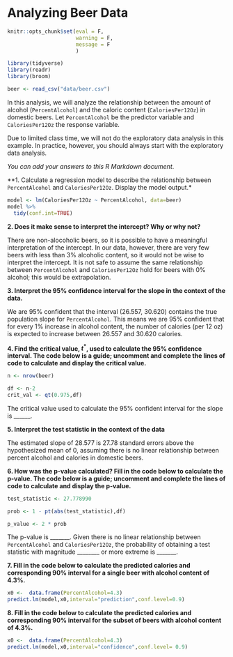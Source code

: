 # Analyzing Beer Data

```r
knitr::opts_chunk$set(eval = F, 
                      warning = F,
                      message = F
                      )
```

```r
library(tidyverse)
library(readr)
library(broom)
```

```r
beer <- read_csv("data/beer.csv")
```

In this analysis, we will analyze the relationship between the amount of alcohol (`PercentAlcohol`) and the caloric content (`CaloriesPer12Oz`) in domestic beers. Let `PercentAlcohol` be the predictor variable and `CaloriesPer12Oz` the response variable. 

Due to limited class time, we will not do the exploratory data analysis in this example. In practice, however, you should always start with the exploratory data analysis.

*You can add your answers to this R Markdown document*.

**1. Calculate a regression model to describe the relationship between `PercentAlcohol` and `CaloriesPer12Oz`. Display the model output.*

```r
model <- lm(CaloriesPer12Oz ~ PercentAlcohol, data=beer)
model %>% 
  tidy(conf.int=TRUE)
```

**2. Does it make sense to interpret the intercept? Why or why not?**

There are non-alocoholic beers, so it is possible to have a meaningful interpretation of the intercept. In our data, however, there are very few beers with less than 3% alcoholic content, so it would not be wise to interpret the intercept. It is not safe to assume the same relationship between `PercentAlcohol` and `CaloriesPer12Oz` hold for beers with 0% alcohol; this would be extrapolation. 

**3. Interpret the 95% confidence interval for the slope in the context of the data.**

We are 95% confident that the interval (26.557, 30.620) contains the true population slope for `PercentAlcohol`. This means we are 95% confident that for every 1% increase in alcohol content, the number of calories (per 12 oz) is expected to increase between 26.557 and 30.620 calories. 

**4. Find the critical value, $t^*$, used to calculate the 95% confidence interval. The code below is a guide; uncomment and complete the lines of code to calculate and display the critical value.**

```r
n <- nrow(beer)

df <- n-2
crit_val <- qt(0.975,df)
```

The critical value used to calculate the 95% confident interval for the slope is ______. 

**5. Interpret the test statistic in the context of the data**

The estimated slope of 28.577 is 27.78 standard errors above the hypothesized mean of 0, assuming there is no linear relationship between percent alcohol and calories in domestic beers.

**6. How was the p-value calculated? Fill in the code below to calculate the p-value. The code below is a guide; uncomment and complete the lines of code to calculate and display the p-value.**

```r
test_statistic <- 27.778990

prob <- 1 - pt(abs(test_statistic),df)

p_value <- 2 * prob
```

The p-value is _______. Given there is no linear relationship between `PercentAlcohol` and `CaloriesPer12Oz`, the probability of obtaining a test statistic with magnitude ________ or more extreme is _______.

**7. Fill in the code below to calculate the predicted calories and corresponding 90% interval for a single beer with alcohol content of 4.3%.**

```r
x0 <-  data.frame(PercentAlcohol=4.3)
predict.lm(model,x0,interval="prediction",conf.level=0.9) 
```


**8. Fill in the code below to calculate the predicted calories and corresponding 90% interval for the subset of beers with alcohol content of 4.3%.**

```r
x0 <-  data.frame(PercentAlcohol=4.3)
predict.lm(model,x0,interval="confidence",conf.level= 0.9) 
```
